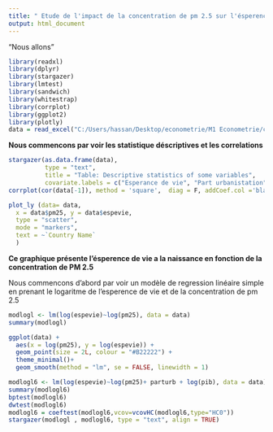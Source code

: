 ---
title: " Etude de l'impact de la concentration de pm 2.5 sur l'ésperence de vie"
output: html_document
---
"Nous allons"
```{r echo=FALSE,include= FALSE}

library(readxl)
library(dplyr)
library(stargazer)
library(lmtest)
library(sandwich)
library(whitestrap)
library(corrplot)
library(ggplot2)
library(plotly)
data = read_excel("C:/Users/hassan/Desktop/econometrie/M1 Econometrie/combined_data.xlsx")
```

**Nous commencons par voir les statistique déscriptives et les correlations**


```{r,echo=T}
stargazer(as.data.frame(data), 
          type = "text",
          title = "Table: Descriptive statistics of some variables",
          covariate.labels = c("Esperance de vie", "Part urbanistation","Concentration pm2,5", "pib","pib en milliard"))
corrplot(cor(data[-1]), method = 'square',  diag = F, addCoef.col ='black', number.cex = 0.7)


```


```{r,warning=FALSE}

plot_ly (data= data,
  x = data$pm25, y = data$espevie,
  type = "scatter",
  mode = "markers",
  text = ~`Country Name`
  )
```
**Ce graphique présente l'ésperence de vie a la naissance en fonction de la concentration de PM 2.5**

Nous commencons d'abord par voir un modèle de regression linéaire simple en prenant le logaritme de l'esperence de vie et de la concentration de pm 2.5
```{r}
modlogl <- lm(log(espevie)~log(pm25), data = data)
summary(modlogl)

ggplot(data) +
  aes(x = log(pm25), y = log(espevie)) +
  geom_point(size = 2L, colour = "#B22222") +
  theme_minimal()+
  geom_smooth(method = "lm", se = FALSE, linewidth = 1)

```


```{r}
modlogl6 <- lm(log(espevie)~log(pm25)+ parturb + log(pib), data = data)
summary(modlogl6)
bptest(modlogl6)
dwtest(modlogl6)
modlogl6 = coeftest(modlogl6,vcov=vcovHC(modlogl6,type="HC0"))
stargazer(modlogl , modlogl6, type = "text", align = TRUE)
```






